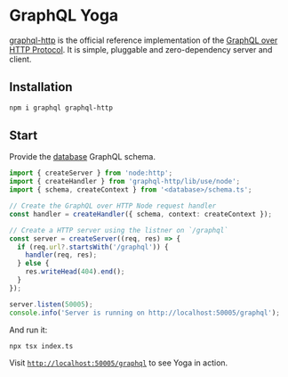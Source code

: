 # GraphQL Yoga

[graphql-http](https://github.com/graphql/graphql-http) is the official reference implementation of the [GraphQL over HTTP Protocol](https://graphql.github.io/graphql-over-http/). It is simple, pluggable and zero-dependency server and client.

## Installation

```sh
npm i graphql graphql-http
```

## Start

Provide the [database](/database/introduction) GraphQL schema.

```ts filename="index.ts"
import { createServer } from 'node:http';
import { createHandler } from 'graphql-http/lib/use/node';
import { schema, createContext } from '<database>/schema.ts';

// Create the GraphQL over HTTP Node request handler
const handler = createHandler({ schema, context: createContext });

// Create a HTTP server using the listner on `/graphql`
const server = createServer((req, res) => {
  if (req.url?.startsWith('/graphql')) {
    handler(req, res);
  } else {
    res.writeHead(404).end();
  }
});

server.listen(50005);
console.info('Server is running on http://localhost:50005/graphql');
```

And run it:

```sh
npx tsx index.ts
```

Visit [`http://localhost:50005/graphql`](http://localhost:50005/graphql) to see Yoga in action.
